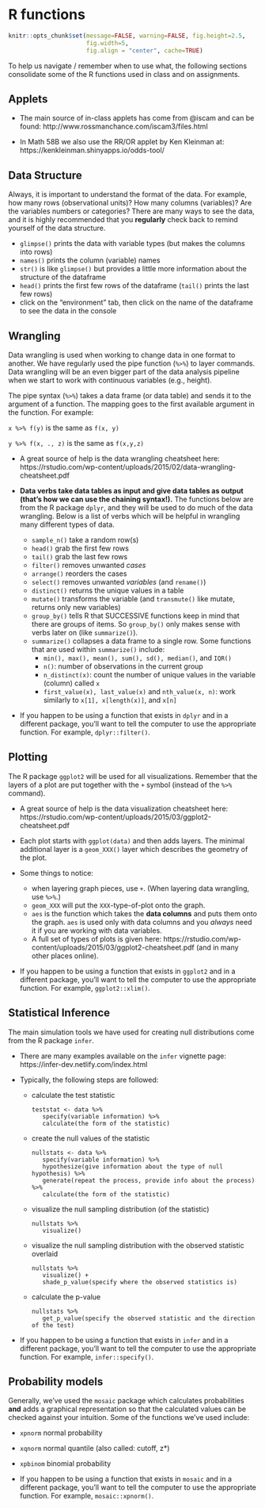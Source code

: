 # R functions {#rfunc}

```r
knitr::opts_chunk$set(message=FALSE, warning=FALSE, fig.height=2.5,
                      fig.width=5, 
                      fig.align = "center", cache=TRUE)
```


To help us navigate / remember when to use what, the following sections consolidate some of the R functions used in class and on assignments.

## Applets

* The main source of in-class applets has come from @iscam and can be found: http://www.rossmanchance.com/iscam3/files.html

* In Math 58B we also use the RR/OR applet by Ken Kleinman at: https://kenkleinman.shinyapps.io/odds-tool/

## Data Structure

Always, it is important to understand the format of the data.  For example, how many rows (observational units)?  How many columns (variables)?  Are the variables numbers or categories?  There are many ways to see the data, and it is highly recommended that you **regularly** check back to remind yourself of the data structure.

* `glimpse()`  prints the data with variable types (but makes the columns into rows)
* `names()` prints the column (variable) names
* `str()`  is like `glimpse()` but provides a little more information about the structure of the dataframe
* `head()` prints the first few rows of the dataframe  (`tail()` prints the last few rows)
* click on the "environment" tab, then click on the name of the dataframe to see the data in the console



## Wrangling

Data wrangling is used when working to change data in one format to another.  We have regularly used the pipe function (`%>%`) to layer commands.  Data wrangling will be an even bigger part of the data analysis pipeline when we start to work with continuous variables (e.g., height).

The pipe syntax (`%>%`) takes a data frame (or data table) and sends it to the argument of a function.  The mapping goes to the first available argument in the function.  For example:

`x %>% f(y)` is the same as `f(x, y)`

` y %>% f(x, ., z)` is the same as `f(x,y,z)`


* A great source of help is the data wrangling cheatsheet here: https://rstudio.com/wp-content/uploads/2015/02/data-wrangling-cheatsheet.pdf

* **Data verbs take data tables as input and give data tables as output (that's how we can use the chaining syntax!).**  The functions below are from the R package `dplyr`, and they will be used to do much of the data wrangling.  Below is a list of verbs which will be helpful in wrangling many different types of data.  

    * `sample_n()` take a random row(s)
    * `head()`  grab the first few rows
    * `tail()` grab the last few rows
    * `filter()`  removes unwanted *cases*
    *  `arrange()` reorders the cases
    *  `select()` removes unwanted *variables*   (and `rename()`)
    *  `distinct()` returns the unique values in a table
    * `mutate()` transforms the variable (and `transmute()` like mutate, returns only new variables)
    *  `group_by()` tells R that SUCCESSIVE functions keep in mind that there are groups of items.  So `group_by()` only makes sense with verbs later on (like `summarize()`).
    *  `summarize()`  collapses a data frame to a single row.  Some functions that are used within `summarize()` include:
       * `min(), max(), mean(), sum(), sd(), median()`, and `IQR()`
       * `n()`: number of observations in the current group
       * `n_distinct(x)`: count the number of unique values in the variable (column) called `x`
       * `first_value(x), last_value(x)` and `nth_value(x, n)`: work similarly to `x[1], x[length(x)]`, and `x[n]` 

* If you happen to be using a function that exists in `dplyr` and in a different package, you'll want to tell the computer to use the appropriate function.  For example, `dplyr::filter()`.

## Plotting

The R package `ggplot2` will be used for all visualizations.  Remember that the layers of a plot are put together with the `+` symbol (instead of the `%>%` command).


* A great source of help is the data visualization cheatsheet here: https://rstudio.com/wp-content/uploads/2015/03/ggplot2-cheatsheet.pdf

* Each plot starts with `ggplot(data)` and then adds layers.  The minimal additional layer is a `geom_XXX()` layer which describes the geometry of the plot.

* Some things to notice:

    * when layering graph pieces, use `+`.  (When layering data wrangling, use `%>%`.)
    * `geom_XXX` will put the `XXX`-type-of-plot onto the graph.
    * `aes` is the function which takes the **data columns** and puts them onto the graph.  `aes` is used only with data columns and you *always* need it if you are working with data variables.
    * A full set of types of plots is given here: https://rstudio.com/wp-content/uploads/2015/03/ggplot2-cheatsheet.pdf (and in many other places online).

* If you happen to be using a function that exists in `ggplot2` and in a different package, you'll want to tell the computer to use the appropriate function.  For example, `ggplot2::xlim()`.


## Statistical Inference

The main simulation tools we have used for creating null distributions come from the R package `infer`. 

<ul>
<li>There are many examples available on the `infer` vignette page: https://infer-dev.netlify.com/index.html</li>

<li>Typically, the following steps are followed:

<ul>
<li>calculate the test statistic</li>

```
teststat <- data %>%
   specify(variable information) %>%
   calculate(the form of the statistic)
```

<li>create the null values of the statistic</li>

```
nullstats <- data %>%
   specify(variable information) %>%
   hypothesize(give information about the type of null hypothesis) %>%
   generate(repeat the process, provide info about the process) %>%
   calculate(the form of the statistic)
```

<li>visualize the null sampling distribution (of the statistic)</li>

```
nullstats %>%
   visualize()
```

<li>visualize the null sampling distribution with the observed statistic overlaid</li>

```
nullstats %>%
   visualize() +
   shade_p_value(specify where the observed statistics is)
```

<li>calculate the p-value</li>

```
nullstats %>%
   get_p_value(specify the observed statistic and the direction of the test)
```

</ul>
</ul>

* If you happen to be using a function that exists in `infer` and in a different package, you'll want to tell the computer to use the appropriate function.  For example, `infer::specify()`.


##  Probability models

Generally, we've used the `mosaic` package which calculates probabilities **and** adds a graphical representation so that the calculated values can be checked against your intuition.  Some of the functions we've used include:

* `xpnorm` normal probability
* `xqnorm` normal quantile (also called: cutoff, z*)
* `xpbinom` binomial probability

* If you happen to be using a function that exists in `mosaic` and in a different package, you'll want to tell the computer to use the appropriate function.  For example, `mosaic::xpnorm()`.

